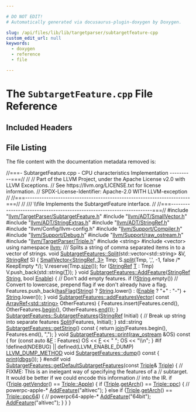 ```yaml
---

# DO NOT EDIT!
# Automatically generated via docusaurus-plugin-doxygen by Doxygen.

slug: /api/files/lib/lib/targetparser/subtargetfeature-cpp
custom_edit_url: null
keywords:
  - doxygen
  - reference
  - file

---
```





# The `SubtargetFeature.cpp` File Reference

<DoxygenPage pluginConfig={pluginConfig}>



## Included Headers

<IncludesList>
<IncludesListItem
  filePath="llvm/TargetParser/SubtargetFeature.h"
  permalink="/docs/api/files/include/include/llvm/include/llvm/targetparser/subtargetfeature-h"
  isLocal="true" />
<IncludesListItem
  filePath="llvm/ADT/SmallVector.h"
  permalink="/docs/api/files/include/include/llvm/include/llvm/adt/smallvector-h"
  isLocal="true" />
<IncludesListItem
  filePath="llvm/ADT/StringExtras.h"
  permalink="/docs/api/files/include/include/llvm/include/llvm/adt/stringextras-h"
  isLocal="true" />
<IncludesListItem
  filePath="llvm/ADT/StringRef.h"
  permalink="/docs/api/files/include/include/llvm/include/llvm/adt/stringref-h"
  isLocal="true" />
<IncludesListItem
  filePath="llvm/Config/llvm-config.h"
  permalink=""
  isLocal="true" />
<IncludesListItem
  filePath="llvm/Support/Compiler.h"
  permalink="/docs/api/files/include/include/llvm/include/llvm/support/compiler-h"
  isLocal="true" />
<IncludesListItem
  filePath="llvm/Support/Debug.h"
  permalink="/docs/api/files/include/include/llvm/include/llvm/support/debug-h"
  isLocal="true" />
<IncludesListItem
  filePath="llvm/Support/raw_ostream.h"
  permalink="/docs/api/files/include/include/llvm/include/llvm/support/raw-ostream-h"
  isLocal="true" />
<IncludesListItem
  filePath="llvm/TargetParser/Triple.h"
  permalink="/docs/api/files/include/include/llvm/include/llvm/targetparser/triple-h"
  isLocal="true" />
<IncludesListItem
  filePath="string"
  permalink=""
  isLocal="false" />
<IncludesListItem
  filePath="vector"
  permalink=""
  isLocal="false" />
</IncludesList>


## File Listing

The file content with the documentation metadata removed is:

<ProgramListing>

<Link id="l00001" /><CodeLine lineNumber="1"><Highlight kind="comment">//===- SubtargetFeature.cpp - CPU characteristics Implementation ----------===//</Highlight><Highlight kind="normal"></Highlight></CodeLine>
<Link id="l00002" /><CodeLine lineNumber="2"><Highlight kind="normal"></Highlight><Highlight kind="comment">//</Highlight><Highlight kind="normal"></Highlight></CodeLine>
<Link id="l00003" /><CodeLine lineNumber="3"><Highlight kind="normal"></Highlight><Highlight kind="comment">// Part of the LLVM Project, under the Apache License v2.0 with LLVM Exceptions.</Highlight><Highlight kind="normal"></Highlight></CodeLine>
<Link id="l00004" /><CodeLine lineNumber="4"><Highlight kind="normal"></Highlight><Highlight kind="comment">// See https://llvm.org/LICENSE.txt for license information.</Highlight><Highlight kind="normal"></Highlight></CodeLine>
<Link id="l00005" /><CodeLine lineNumber="5"><Highlight kind="normal"></Highlight><Highlight kind="comment">// SPDX-License-Identifier: Apache-2.0 WITH LLVM-exception</Highlight><Highlight kind="normal"></Highlight></CodeLine>
<Link id="l00006" /><CodeLine lineNumber="6"><Highlight kind="normal"></Highlight><Highlight kind="comment">//</Highlight><Highlight kind="normal"></Highlight></CodeLine>
<Link id="l00007" /><CodeLine lineNumber="7"><Highlight kind="normal"></Highlight><Highlight kind="comment">//===----------------------------------------------------------------------===//</Highlight><Highlight kind="normal"></Highlight></CodeLine>
<Link id="l00008" /><CodeLine lineNumber="8"><Highlight kind="normal"></Highlight><Highlight kind="comment">//</Highlight><Highlight kind="comment"></Highlight></CodeLine>
<Link id="l00009" /><CodeLine lineNumber="9"><Highlight kind="comment">/// \\file Implements the SubtargetFeature interface.</Highlight><Highlight kind="normal"></Highlight></CodeLine>
<Link id="l00010" /><CodeLine lineNumber="10"><Highlight kind="normal"></Highlight><Highlight kind="comment">//</Highlight><Highlight kind="normal"></Highlight></CodeLine>
<Link id="l00011" /><CodeLine lineNumber="11"><Highlight kind="normal"></Highlight><Highlight kind="comment">//===----------------------------------------------------------------------===//</Highlight><Highlight kind="normal"></Highlight></CodeLine>
<Link id="l00012" /><CodeLine lineNumber="12"><Highlight kind="normal"></Highlight></CodeLine>
<Link id="l00013" /><CodeLine lineNumber="13"><Highlight kind="normal"></Highlight><Highlight kind="preprocessor">#include &quot;<a href="/docs/api/files/include/include/llvm/include/llvm/targetparser/subtargetfeature-h">llvm/TargetParser/SubtargetFeature.h</a>&quot;</Highlight><Highlight kind="normal"></Highlight></CodeLine>
<Link id="l00014" /><CodeLine lineNumber="14"><Highlight kind="normal"></Highlight><Highlight kind="preprocessor">#include &quot;<a href="/docs/api/files/include/include/llvm/include/llvm/adt/smallvector-h">llvm/ADT/SmallVector.h</a>&quot;</Highlight><Highlight kind="normal"></Highlight></CodeLine>
<Link id="l00015" /><CodeLine lineNumber="15"><Highlight kind="normal"></Highlight><Highlight kind="preprocessor">#include &quot;<a href="/docs/api/files/include/include/llvm/include/llvm/adt/stringextras-h">llvm/ADT/StringExtras.h</a>&quot;</Highlight><Highlight kind="normal"></Highlight></CodeLine>
<Link id="l00016" /><CodeLine lineNumber="16"><Highlight kind="normal"></Highlight><Highlight kind="preprocessor">#include &quot;<a href="/docs/api/files/include/include/llvm/include/llvm/adt/stringref-h">llvm/ADT/StringRef.h</a>&quot;</Highlight><Highlight kind="normal"></Highlight></CodeLine>
<Link id="l00017" /><CodeLine lineNumber="17"><Highlight kind="normal"></Highlight><Highlight kind="preprocessor">#include &quot;llvm/Config/llvm-config.h&quot;</Highlight><Highlight kind="normal"></Highlight></CodeLine>
<Link id="l00018" /><CodeLine lineNumber="18"><Highlight kind="normal"></Highlight><Highlight kind="preprocessor">#include &quot;<a href="/docs/api/files/include/include/llvm/include/llvm/support/compiler-h">llvm/Support/Compiler.h</a>&quot;</Highlight><Highlight kind="normal"></Highlight></CodeLine>
<Link id="l00019" /><CodeLine lineNumber="19"><Highlight kind="normal"></Highlight><Highlight kind="preprocessor">#include &quot;<a href="/docs/api/files/include/include/llvm/include/llvm/support/debug-h">llvm/Support/Debug.h</a>&quot;</Highlight><Highlight kind="normal"></Highlight></CodeLine>
<Link id="l00020" /><CodeLine lineNumber="20"><Highlight kind="normal"></Highlight><Highlight kind="preprocessor">#include &quot;<a href="/docs/api/files/include/include/llvm/include/llvm/support/raw-ostream-h">llvm/Support/raw&#95;ostream.h</a>&quot;</Highlight><Highlight kind="normal"></Highlight></CodeLine>
<Link id="l00021" /><CodeLine lineNumber="21"><Highlight kind="normal"></Highlight><Highlight kind="preprocessor">#include &quot;<a href="/docs/api/files/include/include/llvm/include/llvm/targetparser/triple-h">llvm/TargetParser/Triple.h</a>&quot;</Highlight><Highlight kind="normal"></Highlight></CodeLine>
<Link id="l00022" /><CodeLine lineNumber="22"><Highlight kind="normal"></Highlight><Highlight kind="preprocessor">#include &lt;string&gt;</Highlight><Highlight kind="normal"></Highlight></CodeLine>
<Link id="l00023" /><CodeLine lineNumber="23"><Highlight kind="normal"></Highlight><Highlight kind="preprocessor">#include &lt;vector&gt;</Highlight><Highlight kind="normal"></Highlight></CodeLine>
<Link id="l00024" /><CodeLine lineNumber="24"><Highlight kind="normal"></Highlight></CodeLine>
<Link id="l00025" /><CodeLine lineNumber="25"><Highlight kind="normal"></Highlight><Highlight kind="keyword">using namespace </Highlight><Highlight kind="normal"><a href="/docs/api/namespaces/llvm">llvm</a>;</Highlight></CodeLine>
<Link id="l00026" /><CodeLine lineNumber="26"><Highlight kind="normal"></Highlight><Highlight kind="comment"></Highlight></CodeLine>
<Link id="l00027" /><CodeLine lineNumber="27"><Highlight kind="comment">/// Splits a string of comma separated items in to a vector of strings.</Highlight><Highlight kind="normal"></Highlight></CodeLine>
<Link id="l00028" /><CodeLine lineNumber="28" lineLink="/docs/api/classes/llvm/subtargetfeatures/#a10aa0138f3edcc0641294b19c7fdebbb"><Highlight kind="normal"></Highlight><Highlight kind="keywordtype">void</Highlight><Highlight kind="normal"> <a href="/docs/api/classes/llvm/subtargetfeatures/#a10aa0138f3edcc0641294b19c7fdebbb">SubtargetFeatures::Split</a>(std::vector&lt;std::string&gt; &amp;V, <a href="/docs/api/classes/llvm/stringref">StringRef</a> S) &#123;</Highlight></CodeLine>
<Link id="l00029" /><CodeLine lineNumber="29"><Highlight kind="normal">  <a href="/docs/api/classes/llvm/smallvector">SmallVector&lt;StringRef, 3&gt;</a> Tmp;</Highlight></CodeLine>
<Link id="l00030" /><CodeLine lineNumber="30"><Highlight kind="normal">  S.<a href="/docs/api/classes/llvm/stringref/#a0320b2a5a6d440bf4479a02e78cf5ca7">split</a>(Tmp, </Highlight><Highlight kind="charliteral">&#39;,&#39;</Highlight><Highlight kind="normal">, -1, </Highlight><Highlight kind="keyword">false</Highlight><Highlight kind="normal"> </Highlight><Highlight kind="comment">/&#42; KeepEmpty &#42;/</Highlight><Highlight kind="normal">);</Highlight></CodeLine>
<Link id="l00031" /><CodeLine lineNumber="31"><Highlight kind="normal">  V.reserve(Tmp.<a href="/docs/api/classes/llvm/smallvectortemplatecommon/#a1c479a8c434377c2b8cb056bdfdfc201">size</a>());</Highlight></CodeLine>
<Link id="l00032" /><CodeLine lineNumber="32"><Highlight kind="normal">  </Highlight><Highlight kind="keywordflow">for</Highlight><Highlight kind="normal"> (<a href="/docs/api/classes/llvm/stringref">StringRef</a> <a href="/docs/api/files/lib/lib/target/lib/target/mips/mips16isellowering-cpp/#a0acb682b8260ab1c60b918599864e2e5">T</a> : Tmp)</Highlight></CodeLine>
<Link id="l00033" /><CodeLine lineNumber="33"><Highlight kind="normal">    V.push&#95;back(std::string(<a href="/docs/api/files/lib/lib/target/lib/target/mips/mips16isellowering-cpp/#a0acb682b8260ab1c60b918599864e2e5">T</a>));</Highlight></CodeLine>
<Link id="l00034" /><CodeLine lineNumber="34"><Highlight kind="normal">&#125;</Highlight></CodeLine>
<Link id="l00035" /><CodeLine lineNumber="35"><Highlight kind="normal"></Highlight></CodeLine>
<Link id="l00036" /><CodeLine lineNumber="36" lineLink="/docs/api/classes/llvm/subtargetfeatures/#af579a881fa0a6fe785ecf91fcc9ccaaa"><Highlight kind="normal"></Highlight><Highlight kind="keywordtype">void</Highlight><Highlight kind="normal"> <a href="/docs/api/classes/llvm/subtargetfeatures/#af579a881fa0a6fe785ecf91fcc9ccaaa">SubtargetFeatures::AddFeature</a>(<a href="/docs/api/classes/llvm/stringref">StringRef</a> <a href="/docs/api/namespaces/llvm/#ac226f3d2b9ca090171a8e0a8cb92c343a27118326006d3829667a400ad23d5d98">String</a>, </Highlight><Highlight kind="keywordtype">bool</Highlight><Highlight kind="normal"> <a href="/docs/api/namespaces/llvm/#afdccf3ff7a8dfaa084b07c1fb417bbe2a2faec1f9f8cc7f8f40d521c4dd574f49">Enable</a>) &#123;</Highlight></CodeLine>
<Link id="l00037" /><CodeLine lineNumber="37"><Highlight kind="normal">  </Highlight><Highlight kind="comment">// Don&#39;t add empty features.</Highlight><Highlight kind="normal"></Highlight></CodeLine>
<Link id="l00038" /><CodeLine lineNumber="38"><Highlight kind="normal">  </Highlight><Highlight kind="keywordflow">if</Highlight><Highlight kind="normal"> (!<a href="/docs/api/namespaces/llvm/#ac226f3d2b9ca090171a8e0a8cb92c343a27118326006d3829667a400ad23d5d98">String</a>.empty())</Highlight></CodeLine>
<Link id="l00039" /><CodeLine lineNumber="39"><Highlight kind="normal">    </Highlight><Highlight kind="comment">// Convert to lowercase, prepend flag if we don&#39;t already have a flag.</Highlight><Highlight kind="normal"></Highlight></CodeLine>
<Link id="l00040" /><CodeLine lineNumber="40"><Highlight kind="normal">    Features.push&#95;back(<a href="/docs/api/classes/llvm/subtargetfeatures/#a8a75c4defaf794fb1baf8afe140c0fe7">hasFlag</a>(<a href="/docs/api/namespaces/llvm/#ac226f3d2b9ca090171a8e0a8cb92c343a27118326006d3829667a400ad23d5d98">String</a>) ? <a href="/docs/api/namespaces/llvm/#ac226f3d2b9ca090171a8e0a8cb92c343a27118326006d3829667a400ad23d5d98">String</a>.lower()</Highlight></CodeLine>
<Link id="l00041" /><CodeLine lineNumber="41"><Highlight kind="normal">                                       : (<a href="/docs/api/namespaces/llvm/#afdccf3ff7a8dfaa084b07c1fb417bbe2a2faec1f9f8cc7f8f40d521c4dd574f49">Enable</a> ? </Highlight><Highlight kind="stringliteral">&quot;+&quot;</Highlight><Highlight kind="normal"> : </Highlight><Highlight kind="stringliteral">&quot;-&quot;</Highlight><Highlight kind="normal">) + <a href="/docs/api/namespaces/llvm/#ac226f3d2b9ca090171a8e0a8cb92c343a27118326006d3829667a400ad23d5d98">String</a>.lower());</Highlight></CodeLine>
<Link id="l00042" /><CodeLine lineNumber="42"><Highlight kind="normal">&#125;</Highlight></CodeLine>
<Link id="l00043" /><CodeLine lineNumber="43"><Highlight kind="normal"></Highlight></CodeLine>
<Link id="l00044" /><CodeLine lineNumber="44" lineLink="/docs/api/classes/llvm/subtargetfeatures/#afbe3c388c22fe55467e7f2847d7ec2fd"><Highlight kind="normal"></Highlight><Highlight kind="keywordtype">void</Highlight><Highlight kind="normal"> <a href="/docs/api/classes/llvm/subtargetfeatures/#afbe3c388c22fe55467e7f2847d7ec2fd">SubtargetFeatures::addFeaturesVector</a>(</Highlight></CodeLine>
<Link id="l00045" /><CodeLine lineNumber="45"><Highlight kind="normal">    </Highlight><Highlight kind="keyword">const</Highlight><Highlight kind="normal"> <a href="/docs/api/classes/llvm/arrayref">ArrayRef&lt;std::string&gt;</a> OtherFeatures) &#123;</Highlight></CodeLine>
<Link id="l00046" /><CodeLine lineNumber="46"><Highlight kind="normal">  Features.insert(Features.cend(), OtherFeatures.<a href="/docs/api/classes/llvm/arrayref/#aab36927882fbfdcbb860d87fd9c30da8">begin</a>(), OtherFeatures.<a href="/docs/api/classes/llvm/arrayref/#a7ca5197533a9c1fb8a2bd30587fcec6b">end</a>());</Highlight></CodeLine>
<Link id="l00047" /><CodeLine lineNumber="47"><Highlight kind="normal">&#125;</Highlight></CodeLine>
<Link id="l00048" /><CodeLine lineNumber="48"><Highlight kind="normal"></Highlight></CodeLine>
<Link id="l00049" /><CodeLine lineNumber="49" lineLink="/docs/api/classes/llvm/subtargetfeatures/#ac09c9a27c28af87d66d83f47ce6ffe37"><Highlight kind="normal"><a href="/docs/api/classes/llvm/subtargetfeatures/#ac09c9a27c28af87d66d83f47ce6ffe37">SubtargetFeatures::SubtargetFeatures</a>(<a href="/docs/api/classes/llvm/stringref">StringRef</a> Initial) &#123;</Highlight></CodeLine>
<Link id="l00050" /><CodeLine lineNumber="50"><Highlight kind="normal">  </Highlight><Highlight kind="comment">// Break up string into separate features</Highlight><Highlight kind="normal"></Highlight></CodeLine>
<Link id="l00051" /><CodeLine lineNumber="51"><Highlight kind="normal">  <a href="/docs/api/classes/llvm/subtargetfeatures/#a10aa0138f3edcc0641294b19c7fdebbb">Split</a>(Features, Initial);</Highlight></CodeLine>
<Link id="l00052" /><CodeLine lineNumber="52"><Highlight kind="normal">&#125;</Highlight></CodeLine>
<Link id="l00053" /><CodeLine lineNumber="53"><Highlight kind="normal"></Highlight></CodeLine>
<Link id="l00054" /><CodeLine lineNumber="54" lineLink="/docs/api/classes/llvm/subtargetfeatures/#aaa9679917091c7e93f866894599f923e"><Highlight kind="normal">std::string <a href="/docs/api/classes/llvm/subtargetfeatures/#aaa9679917091c7e93f866894599f923e">SubtargetFeatures::getString</a>()</Highlight><Highlight kind="keyword"> const </Highlight><Highlight kind="normal">&#123;</Highlight></CodeLine>
<Link id="l00055" /><CodeLine lineNumber="55"><Highlight kind="normal">  </Highlight><Highlight kind="keywordflow">return</Highlight><Highlight kind="normal"> <a href="/docs/api/namespaces/llvm/#aa1fd1719afe5b07ebe55f1d105c98916">join</a>(Features.begin(), Features.end(), </Highlight><Highlight kind="stringliteral">&quot;,&quot;</Highlight><Highlight kind="normal">);</Highlight></CodeLine>
<Link id="l00056" /><CodeLine lineNumber="56"><Highlight kind="normal">&#125;</Highlight></CodeLine>
<Link id="l00057" /><CodeLine lineNumber="57"><Highlight kind="normal"></Highlight></CodeLine>
<Link id="l00058" /><CodeLine lineNumber="58" lineLink="/docs/api/classes/llvm/subtargetfeatures/#a97fdab1958ed9881492407bf359309d2"><Highlight kind="normal"></Highlight><Highlight kind="keywordtype">void</Highlight><Highlight kind="normal"> <a href="/docs/api/classes/llvm/subtargetfeatures/#a97fdab1958ed9881492407bf359309d2">SubtargetFeatures::print</a>(<a href="/docs/api/classes/llvm/raw-ostream">raw&#95;ostream</a> &amp;OS)</Highlight><Highlight kind="keyword"> const </Highlight><Highlight kind="normal">&#123;</Highlight></CodeLine>
<Link id="l00059" /><CodeLine lineNumber="59"><Highlight kind="normal">  </Highlight><Highlight kind="keywordflow">for</Highlight><Highlight kind="normal"> (</Highlight><Highlight kind="keyword">const</Highlight><Highlight kind="normal"> </Highlight><Highlight kind="keyword">auto</Highlight><Highlight kind="normal"> &amp;<a href="/docs/api/files/lib/lib/support/md5-cpp/#a96d73bbd7af15cb1fc38c3f4a3bd82e9">F</a> : Features)</Highlight></CodeLine>
<Link id="l00060" /><CodeLine lineNumber="60"><Highlight kind="normal">    OS &lt;&lt; <a href="/docs/api/files/lib/lib/support/md5-cpp/#a96d73bbd7af15cb1fc38c3f4a3bd82e9">F</a> &lt;&lt; </Highlight><Highlight kind="stringliteral">&quot; &quot;</Highlight><Highlight kind="normal">;</Highlight></CodeLine>
<Link id="l00061" /><CodeLine lineNumber="61"><Highlight kind="normal">  OS &lt;&lt; </Highlight><Highlight kind="stringliteral">&quot;\\n&quot;</Highlight><Highlight kind="normal">;</Highlight></CodeLine>
<Link id="l00062" /><CodeLine lineNumber="62"><Highlight kind="normal">&#125;</Highlight></CodeLine>
<Link id="l00063" /><CodeLine lineNumber="63"><Highlight kind="normal"></Highlight></CodeLine>
<Link id="l00064" /><CodeLine lineNumber="64"><Highlight kind="normal"></Highlight><Highlight kind="preprocessor">#if !defined(NDEBUG) || defined(LLVM&#95;ENABLE&#95;DUMP)</Highlight><Highlight kind="normal"></Highlight></CodeLine>
<Link id="l00065" /><CodeLine lineNumber="65" lineLink="/docs/api/classes/llvm/subtargetfeatures/#abdb795e29b0d98b3f34cab49960a2798"><Highlight kind="normal"><a href="/docs/api/files/include/include/llvm/include/llvm/support/compiler-h/#aa863693eef567397d9c292da5bf22d34">LLVM&#95;DUMP&#95;METHOD</a> </Highlight><Highlight kind="keywordtype">void</Highlight><Highlight kind="normal"> <a href="/docs/api/classes/llvm/subtargetfeatures/#abdb795e29b0d98b3f34cab49960a2798">SubtargetFeatures::dump</a>()</Highlight><Highlight kind="keyword"> const </Highlight><Highlight kind="normal">&#123;</Highlight></CodeLine>
<Link id="l00066" /><CodeLine lineNumber="66"><Highlight kind="normal">  <a href="/docs/api/classes/llvm/subtargetfeatures/#a97fdab1958ed9881492407bf359309d2">print</a>(<a href="/docs/api/namespaces/llvm/#a7c46c742c31be54870e2038048e6b391">dbgs</a>());</Highlight></CodeLine>
<Link id="l00067" /><CodeLine lineNumber="67"><Highlight kind="normal">&#125;</Highlight></CodeLine>
<Link id="l00068" /><CodeLine lineNumber="68"><Highlight kind="normal"></Highlight><Highlight kind="preprocessor">#endif</Highlight><Highlight kind="normal"></Highlight></CodeLine>
<Link id="l00069" /><CodeLine lineNumber="69"><Highlight kind="normal"></Highlight></CodeLine>
<Link id="l00070" /><CodeLine lineNumber="70" lineLink="/docs/api/classes/llvm/subtargetfeatures/#a5a24823d504d2c91c152e69250b2197d"><Highlight kind="normal"></Highlight><Highlight kind="keywordtype">void</Highlight><Highlight kind="normal"> <a href="/docs/api/classes/llvm/subtargetfeatures/#a5a24823d504d2c91c152e69250b2197d">SubtargetFeatures::getDefaultSubtargetFeatures</a>(</Highlight><Highlight kind="keyword">const</Highlight><Highlight kind="normal"> <a href="/docs/api/classes/llvm/triple">Triple</a>&amp; <a href="/docs/api/classes/llvm/triple">Triple</a>) &#123;</Highlight></CodeLine>
<Link id="l00071" /><CodeLine lineNumber="71"><Highlight kind="normal">  </Highlight><Highlight kind="comment">// FIXME: This is an inelegant way of specifying the features of a</Highlight><Highlight kind="normal"></Highlight></CodeLine>
<Link id="l00072" /><CodeLine lineNumber="72"><Highlight kind="normal">  </Highlight><Highlight kind="comment">// subtarget. It would be better if we could encode this information</Highlight><Highlight kind="normal"></Highlight></CodeLine>
<Link id="l00073" /><CodeLine lineNumber="73"><Highlight kind="normal">  </Highlight><Highlight kind="comment">// into the IR.</Highlight><Highlight kind="normal"></Highlight></CodeLine>
<Link id="l00074" /><CodeLine lineNumber="74"><Highlight kind="normal">  </Highlight><Highlight kind="keywordflow">if</Highlight><Highlight kind="normal"> (<a href="/docs/api/classes/llvm/triple">Triple</a>.<a href="/docs/api/classes/llvm/triple/#ab4d9af9c278219b313508fce336b7d83">getVendor</a>() == <a href="/docs/api/classes/llvm/triple/#a96fe35195867c94aef1adf2ad0e20eeca674d908c8b0ebe1880f8c8d651eda9e2">Triple::Apple</a>) &#123;</Highlight></CodeLine>
<Link id="l00075" /><CodeLine lineNumber="75"><Highlight kind="normal">    </Highlight><Highlight kind="keywordflow">if</Highlight><Highlight kind="normal"> (<a href="/docs/api/classes/llvm/triple">Triple</a>.<a href="/docs/api/classes/llvm/triple/#a5fc23559f17bbe5ff83ec0fed0a5fdcf">getArch</a>() == <a href="/docs/api/classes/llvm/triple/#a547abd13f7a3c063aa72c8192a868154ab22bd0f2fbea54c80774becf8d6aa704">Triple::ppc</a>) &#123;</Highlight></CodeLine>
<Link id="l00076" /><CodeLine lineNumber="76"><Highlight kind="normal">      </Highlight><Highlight kind="comment">// powerpc-apple-&#42;</Highlight><Highlight kind="normal"></Highlight></CodeLine>
<Link id="l00077" /><CodeLine lineNumber="77"><Highlight kind="normal">      <a href="/docs/api/classes/llvm/subtargetfeatures/#af579a881fa0a6fe785ecf91fcc9ccaaa">AddFeature</a>(</Highlight><Highlight kind="stringliteral">&quot;altivec&quot;</Highlight><Highlight kind="normal">);</Highlight></CodeLine>
<Link id="l00078" /><CodeLine lineNumber="78"><Highlight kind="normal">    &#125; </Highlight><Highlight kind="keywordflow">else</Highlight><Highlight kind="normal"> </Highlight><Highlight kind="keywordflow">if</Highlight><Highlight kind="normal"> (<a href="/docs/api/classes/llvm/triple">Triple</a>.<a href="/docs/api/classes/llvm/triple/#a5fc23559f17bbe5ff83ec0fed0a5fdcf">getArch</a>() == <a href="/docs/api/classes/llvm/triple/#a547abd13f7a3c063aa72c8192a868154aab15cb6de66f724829436a3466411993">Triple::ppc64</a>) &#123;</Highlight></CodeLine>
<Link id="l00079" /><CodeLine lineNumber="79"><Highlight kind="normal">      </Highlight><Highlight kind="comment">// powerpc64-apple-&#42;</Highlight><Highlight kind="normal"></Highlight></CodeLine>
<Link id="l00080" /><CodeLine lineNumber="80"><Highlight kind="normal">      <a href="/docs/api/classes/llvm/subtargetfeatures/#af579a881fa0a6fe785ecf91fcc9ccaaa">AddFeature</a>(</Highlight><Highlight kind="stringliteral">&quot;64bit&quot;</Highlight><Highlight kind="normal">);</Highlight></CodeLine>
<Link id="l00081" /><CodeLine lineNumber="81"><Highlight kind="normal">      <a href="/docs/api/classes/llvm/subtargetfeatures/#af579a881fa0a6fe785ecf91fcc9ccaaa">AddFeature</a>(</Highlight><Highlight kind="stringliteral">&quot;altivec&quot;</Highlight><Highlight kind="normal">);</Highlight></CodeLine>
<Link id="l00082" /><CodeLine lineNumber="82"><Highlight kind="normal">    &#125;</Highlight></CodeLine>
<Link id="l00083" /><CodeLine lineNumber="83"><Highlight kind="normal">  &#125;</Highlight></CodeLine>
<Link id="l00084" /><CodeLine lineNumber="84"><Highlight kind="normal">&#125;</Highlight></CodeLine>

</ProgramListing>


</DoxygenPage>
